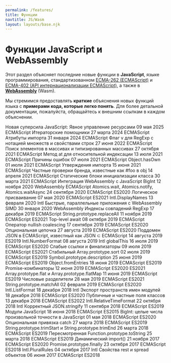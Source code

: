 ```yaml
---
permalink: /features/
title: Функции
navtitle: JS/Wasm
layout: layouts/base.njk
---
```

<h1>Функции JavaScript и WebAssembly</h1>

<p>Этот раздел объясняет последние новые функции в <strong>JavaScript</strong>, языке программирования, стандартизованном <a href="https://tc39.es/ecma262/">ECMA-262 (ECMAScript)</a>
и <a href="https://tc39.es/ecma402/">ECMA-402 (API интернационализации ECMAScript)</a>, а также в <a href="https://webassembly.github.io/spec/core/"><strong>WebAssembly</strong></a> (Wasm).</p>

<!--truncate-->
<p>Мы стремимся предоставлять <strong>краткие</strong> объяснения новых функций языка с <strong>примерами кода, которые легко понять</strong>.
Для более детальной документации, пожалуйста, обращайтесь к внешним ссылкам в каждом объяснении.</p>

Новая суперсила JavaScript: Явное управление ресурсами 09 мая 2025 ECMAScript
Итераторские помощники 27 марта 2024 ECMAScript
Атрибуты импорта 31 января 2024 ECMAScript
Флаг v для RegExp с нотацией множеств и свойствами строк 27 июня 2022 ECMAScript
Поиск элементов в массивах и типизированных массивах 27 октября 2021 ECMAScript
Метод at для относительной индексации 13 июля 2021 ECMAScript
Причины ошибок 07 июля 2021 ECMAScript
Object.hasOwn 01 июля 2021 ECMAScript
Утверждения импорта 15 июня 2021 ECMAScript
Частные проверки бренда, известные как #foo в obj 14 апреля 2021 ECMAScript
Статические блоки инициализации класса 30 марта 2021 ECMAScript
Интеграция WebAssembly с JavaScript BigInt 12 ноября 2020 WebAssembly ECMAScript
Atomics.wait, Atomics.notify, Atomics.waitAsync 24 сентября 2020 ECMAScript ES2020
Логическое присваивание 07 мая 2020 ECMAScript ES2021
Intl.DisplayNames 13 февраля 2020 Intl
Быстрые, параллельные приложения с WebAssembly SIMD 30 января 2020 WebAssembly
Индексы совпадений RegExp 17 декабря 2019 ECMAScript
String.prototype.replaceAll 11 ноября 2019 ECMAScript ES2021
Top-level await 08 октября 2019 ECMAScript
Оператор nullish coalescing 17 сентября 2019 ECMAScript ES2020
Опциональная цепочка 27 августа 2019 ECMAScript ES2020
Поддомен JSON в ECMAScript, известный как JSON ⊂ ECMAScript 14 августа 2019 ES2019
Intl.NumberFormat 08 августа 2019 Intl
globalThis 16 июля 2019 ECMAScript ES2020
Слабые ссылки и финализаторы 09 июля 2019 ECMAScript ES2021
Стабильный Array.prototype.sort 02 июля 2019 ECMAScript ES2019
Symbol.prototype.description 25 июня 2019 ECMAScript ES2019
Object.fromEntries 18 июня 2019 ECMAScript ES2019
Promise-комбинаторы 12 июня 2019 ECMAScript ES2020 ES2021
Array.prototype.flat и Array.prototype.flatMap 11 июня 2019 ECMAScript ES2019
Числовые разделители 28 мая 2019 ECMAScript ES2021
String.prototype.matchAll 02 февраля 2019 ECMAScript ES2020
Intl.ListFormat 18 декабря 2018 Intl
Экспорт пространств имен модулей 18 декабря 2018 ECMAScript ES2020
Публичные и частные поля классов 13 декабря 2018 ECMAScript ES2022
Intl.RelativeTimeFormat 22 октября 2018 Intl
Корректный JSON.stringify 11 сентября 2018 ECMAScript ES2019
Модули JavaScript 18 июня 2018 ECMAScript ES2015
BigInt: целые числа произвольной точности в JavaScript 01 мая 2018 ECMAScript ES2020
Опциональная привязка catch 27 марта 2018 ECMAScript ES2019
String.prototype.trimStart и String.prototype.trimEnd 26 марта 2018 ECMAScript ES2019
Пересмотренная Function.prototype.toString 25 марта 2018 ECMAScript ES2019
Динамический import() 21 ноября 2017 ECMAScript ES2020
Promise.prototype.finally 23 октября 2017 ECMAScript ES2018
Intl.PluralRules 04 октября 2017 Intl
Свойства rest и spread объектов 06 июня 2017 ECMAScript ES2018
